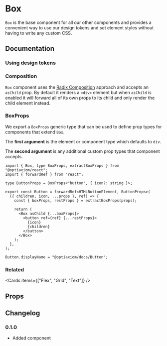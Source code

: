
# Box

`Box` is the base component for all our other components and provides a convenient way to use our design tokens and set element styles without having to write any custom CSS.

## Documentation

### Using design tokens

<Demo component={Usage} />

### Composition

`Box` component uses the [Radix Composition](https://www.radix-ui.com/primitives/docs/guides/composition) approach and accepts an `asChild` prop. By default it renders a `<div>` element but when `asChild` is enabled it will forward all of its own props to its child and only render the child element instead.

<Demo component={CompositionUsage} />

### BoxProps

We export a `BoxProps` generic type that can be used to define prop types for components that extend `Box`.

The **first argument** is the element or component type which defaults to `div`.

The **second argument** is any additional custom prop types that component accepts.

```tsx
import { Box, type BoxProps, extractBoxProps } from "@optiaxiom/react";
import { forwardRef } from "react";

type ButtonProps = BoxProps<"button", { icon?: string }>;

export const Button = forwardRef<HTMLButtonElement, ButtonProps>(
  ({ children, icon, ...props }, ref) => {
    const { boxProps, restProps } = extractBoxProps(props);

    return (
      <Box asChild {...boxProps}>
        <button ref={ref} {...restProps}>
          {icon}
          {children}
        </button>
      </Box>
    );
  },
);

Button.displayName = "@optiaxiom/docs/Button";
```

### Related

<Cards items={["Flex", "Grid", "Text"]} />

## Props

<PropsTable component={Box} />

## Changelog

### 0.1.0

- Added component
